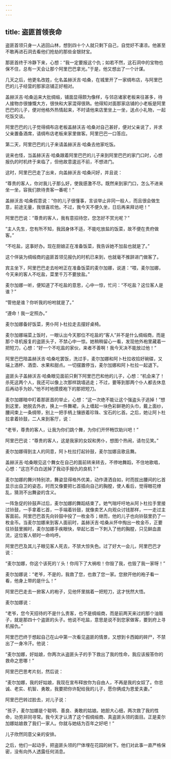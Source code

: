 ```yaml
---
---
---
```

title: 盗匪首领丧命
---




盗匪首领只身一人逃回山林，想到四十个人就只剩下自己，自觉好不凄凉。他甚至不敢再进石洞去看他们抢劫的那些金银财宝。

那匪首终于冷静下来，心想：“我一定要报这个仇；如若不然，这石洞中的宝物也保不住，总有一天会让那个阿里巴巴拿光。”于是，他又想出了一个计谋。

几天之后，他更名改姓，化名盖赫沃吉·哈桑，在城里开了一家绸布店，与阿里巴巴的儿子经营的那家店铺正好相对。

盖赫沃吉·哈桑运来大批绸缎，铺面显得颇为像样，与邻店诸家老板来往甚多，待人接物亦很慷慨大方，很快和大家混得很熟。他得知对面那家店铺的小老板是阿里巴巴的儿子，便对他格外热情起来，不时请他来店里坐上一坐，送点小礼物，一起吃饭交谈。

阿里巴巴的儿子觉得绸布店老板盖赫沃吉·哈桑对自己甚好，便对父亲说了，并求父亲置备酒席，请绸布店老板来家里做客。阿里巴巴一口答应。

第二天，阿里巴巴的儿子来请盖赫沃吉·哈桑去他家吃饭。

说来也怪，当盖赫沃吉·哈桑跟着阿里巴巴的儿子来到阿里巴巴的家门口时，心想报仇的时机终于来临了，但他故意逡巡不前，不想进门。

这时，阿里巴巴走了出来，向盖赫沃吉·哈桑问好，并且说：

“尊贵的客人，你对我儿子那么好，使我感激不尽。既然来到家门口，怎么不进来坐一坐，容我们款待贵客一番呢！”

盖赫沃吉·哈桑假意说：“你的儿子很懂事，言谈举止非同一般人，而且很会做生意，前途无量，我很喜欢他。不过，我今天不便久坐，日后再来拜访吧！”

阿里巴巴说：“尊贵的客人，我有意招待您，您怎好不赏光呢？”

“主人先生，您有所不知，我因身体不适，不能吃放盐的饭菜，故不便在贵府做客。”

“不吃盐，这事好办。现在厨娘正在准备饭菜，我告诉她不加盐也就是了。”

这个佯装为绸缎商的盗匪首领见报仇的时机已来到，也就毫不推辞进门做客了。

宾主坐下，阿里巴巴走去吩咐正在准备饭菜的麦尔加娜，说道：“喂，麦尔加娜，今天来的客人不吃盐，菜里千万不要放盐。”

麦尔加娜一听，便知道了不吃盐的意思，心中一惊，忙问：“不吃盐？这位客人是谁？”

“管他是谁？你听我的吩咐就是了。”

“遵命！我一定照办。”

麦尔加娜备好饭菜，男仆阿卜杜拉走去摆好桌椅。

麦尔加娜端菜上饭时，一眼认出今天那位不吃盐的“客人”并不是什么绸缎商，而是那个寻机报复的盗匪头子，不禁心中一惊。她稍稍留心一看，发现他外袍里藏着一把短刀，心想：“好一个不吃盐的家伙，来者不善啊！我今天决不能放过他！”

阿里巴巴陪盖赫沃吉·哈桑吃罢饭，洗过手，麦尔加娜和阿卜杜拉收拾好碗碟，又端上酒杯、酒壶、水果和甜点。一切摆置停当，麦尔加娜和阿卜杜拉一起退下。

盗匪头子盖赫沃吉·哈桑眼见面前只剩下阿里巴巴和他的儿子，心想：“机会来了！杀死这两个人，我还可以像上次那样跳墙逃走；不过，要等到那两个仆人都去休息后再动手为妙。”他不时地摸摸袍下的那把短刀。

麦尔加娜暗中盯着那匪首的举止，心想：“这一次绝不能让这个强盗头子逃掉！”想到这里，她脱去外衣，换上一件舞裙，头上缠起一块色彩鲜艳的头巾，戴上面纱，腰间束上一条绸带，别上一把手柄上镶嵌着珍珠、宝石的匕首。之后，她让阿卜杜拉拿着铃鼓，二人来到客厅，说：

“老爷，尊贵的客人，让我为你们跳个舞，为你们开怀畅饮助兴吧！”

阿里巴巴说：“尊贵的客人，这是我家的女奴和男仆，想图个热闹，请勿见笑。”

麦尔加娜得到主人的同意，阿卜杜拉打起铃鼓，麦尔加娜且歌且舞。

盖赫沃吉·哈桑眼见这个舞女在自己的面前转来转去，不停地舞蹈，不住地歌唱，心想：“这岂不白白送掉了我动手报仇的良机？”

麦尔加娜的舞兴特别浓，舞姿显得格外优美，动作潇洒自如，时而拔出腰间的匕首显示出自卫的姿态，时而又像要把匕首插向自己的胸膛，使人看后，觉得眼花缭乱，猜测不出舞姿的含义。

一阵急促的铃鼓声过后，麦尔加娜的舞蹈结束了。她气喘吁吁地从阿卜杜拉手里接过铃鼓，一手拿着匕首，一手端着铃鼓，就像卖艺人向观众讨钱那样，一一走过主客面前。阿里巴巴首先向铃鼓中投了一枚金币；继而，他的儿子也向铃鼓里扔了一枚金币。当麦尔加娜来到客人面前时，盖赫沃吉·哈桑从怀中掏出一枚金币，正要往铃鼓里搁时，麦尔加娜手疾眼快，举起匕首一下刺入了他的胸膛，只见鲜血直流，这位客人顿时一命呜呼。

阿里巴巴及其儿子眼见客人死去，不禁大惊失色。过了好大一会儿，阿里巴巴才说：

“麦尔加娜，你这个该死的丫头！你闯下了大祸啦！你毁了我，也毁了我一家呀！”

麦尔加娜说：“老爷，不是的，我救了您，也救了您一家。您掀开他的袍子看一看，他身上带的是什么！”

阿里巴巴走去一掀客人的袍子，见他怀里揣着一把短刀，这才恍然大悟。

麦尔加娜说：

“老爷，您今天招待的不是什么贵客，也不是绸缎商，而是前两天来过的那个油贩子，就是那四十个盗匪的头子。他说不吃盐，意思是说不到您家做客，要到府上寻机报仇。”

阿里巴巴终于想起自己在山中第一次看见盗匪的情景，又想到卡西姆的碎尸，不禁出了一身冷汗。他说：

“麦尔加娜，好姑娘，你两次从盗匪头子的手下救出了我的性命，我应该报答你的救命之恩哪！”

阿里巴巴思考片刻，然后说：

“麦尔加娜，我的好姑娘，我现在宣布释放你为自由人，不再是我的女奴了。你忠诚、老实、机智、勇敢，我要把你许配给我的儿子，愿你俩成为恩爱夫妻。”

阿里巴巴转过脸去，对儿子说：

“孩子，麦尔加娜是个聪明、善良、勇敢的姑娘。她胆大心细，两次救了我的性命，功劳非同寻常。我今天才认清了这个假绸缎商、真盗匪头领的面目。正是麦尔加娜姑娘救了我们一家人。你就与她结为百年之好吧！”

儿子欣然同意父亲的安排。

之后，他们一起动手，把盗匪头领的尸体埋在花园的树下。他们对此事一直严格保密，没有向外人透露任何消息。
